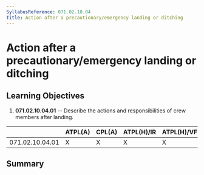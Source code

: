 ```yaml
---
SyllabusReference: 071.02.10.04
Title: Action after a precautionary/emergency landing or ditching
---
```


# Action after a precautionary/emergency landing or ditching

## Learning Objectives

1.  **071.02.10.04.01** -- Describe the actions and responsibilities of crew
    members after landing.

|                 | ATPL(A) | CPL(A) | ATPL(H)/IR | ATPL(H)/VFR | CPL(H) | IR  | CBIR(A) |
| --------------- | ------- | ------ | ---------- | ----------- | ------ | --- | ------- |
| 071.02.10.04.01 | X       | X      | X          | X           | X      |     |         |

## Summary
